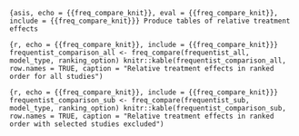 ```{asis, echo = {{freq_compare_knit}}, eval = {{freq_compare_knit}}, include = {{freq_compare_knit}}}
Produce tables of relative treatment effects
```

```{r, echo = {{freq_compare_knit}}, include = {{freq_compare_knit}}}
frequentist_comparison_all <- freq_compare(frequentist_all, model_type, ranking_option)
knitr::kable(frequentist_comparison_all, row.names = TRUE, caption = "Relative treatment effects in ranked order for all studies")
```

```{r, echo = {{freq_compare_knit}}, include = {{freq_compare_knit}}}
frequentist_comparison_sub <- freq_compare(frequentist_sub, model_type, ranking_option)
knitr::kable(frequentist_comparison_sub, row.names = TRUE, caption = "Relative treatment effects in ranked order with selected studies excluded")
```
